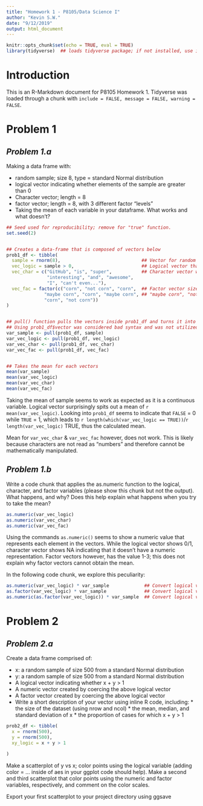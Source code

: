 ```yaml
---
title: "Homework 1 - P8105/Data Science I"
author: "Kevin S.W."
date: "9/12/2019"
output: html_document
---
```


```r

knitr::opts_chunk$set(echo = TRUE, eval = TRUE)
library(tidyverse)  ## loads tidyverse package; if not installed, use install(tidyverse) prior

```

# **Introduction**
This is an R-Markdown document for P8105 Homework 1. Tidyverse was loaded through a chunk with `include = FALSE, message = FALSE, warning = FALSE`. 

# Problem 1
## *Problem 1.a*
Making a data frame with:

* random sample; size 8, type = standard Normal distribution
* logical vector indicating whether elements of the sample are greater than 0
* Character vector; length = 8
* factor vector; length = 8, with 3 different factor “levels”
* Taking the mean of each variable in your dataframe. What works and what doesn’t?

```r

## Seed used for reproducibility; remove for "true" function.
set.seed(2)


## Creates a data-frame that is composed of vectors below
prob1_df <- tibble(
  sample = rnorm(8),                              ## Vector for random normal-distributed sample of size 8
  vec_logic = sample > 0,                         ## Logical vector that evaluates if elements in sample > 0
  vec_char = c("GitHub", "is", "super",           ## Character vector with 8 variables ("length == 8")
               "interesting", "and", "awesome", 
               "I", "can't even..."),
  vec_fac = factor(c("corn", "not corn", "corn",  ## Factor vector size 8 with 3 levels: "corn", 
              "maybe corn", "corn", "maybe corn", ## "maybe corn", "not corn"
              "corn", "not corn"))
)


## pull() function pulls the vectors inside prob1_df and turns it into usable variables outside the df
## Using prob1_df$vector was considered bad syntax and was not utilized
var_sample <- pull(prob1_df, sample)
var_vec_logic <- pull(prob1_df, vec_logic)
var_vec_char <- pull(prob1_df, vec_char)
var_vec_fac <- pull(prob1_df, vec_fac)


## Takes the mean for each vectors
mean(var_sample)
mean(var_vec_logic)
mean(var_vec_char)
mean(var_vec_fac)

```

Taking the mean of sample seems to work as expected as it is a continuous variable. Logical vector surprisingly spits out a mean of `r mean(var_vec_logic)`. Looking into `prob1_df` seems to indicate that `FALSE` = 0 while `TRUE` = 1, which leads to `r length(which(var_vec_logic == TRUE))`/`r length(var_vec_logic)` TRUE, thus the calculated mean.

Mean for `var_vec_char` & `var_vec_fac` however, does not work. This is likely because characters are not read as "numbers" and therefore cannot be mathematically manipulated. 

## *Problem 1.b*
Write a code chunk that applies the as.numeric function to the logical, character, and factor variables (please show this chunk but not the output). What happens, and why? Does this help explain what happens when you try to take the mean?

```r

as.numeric(var_vec_logic)
as.numeric(var_vec_char)
as.numeric(var_vec_fac)

```

Using the commands `as.numeric()` seems to show a numeric value that represents each element in the vectors. While the logical vector shows 0/1, character vector shows NA indicating that it doesn't have a numeric representation. Factor vectors however, has the value 1-3; this does not explain why factor vectors cannot obtain the mean. 

In the following code chunk, we explore this peculiarity:

```r

as.numeric(var_vec_logic) * var_sample             ## Convert logical vector to numeric then multiplied with sample
as.factor(var_vec_logic) * var_sample              ## Convert logical vector to factor then multiplied with sample
as.numeric(as.factor(var_vec_logic)) * var_sample  ## Convert logical vector to factor then numeric then multiplied                                                       with sample

```

# Problem 2
## *Problem 2.a*

Create a data frame comprised of:

* x: a random sample of size 500 from a standard Normal distribution
* y: a random sample of size 500 from a standard Normal distribution
* A logical vector indicating whether x + y > 1
* A numeric vector created by coercing the above logical vector
* A factor vector created by coercing the above logical vector
* Write a short description of your vector using inline R code, including: * the size of the dataset (using nrow and ncol) * the mean, median, and standard deviation of x * the proportion of cases for which x + y > 1

```r

prob2_df <- tibble(
  x = rnorm(500),
  y = rnorm(500),
  xy_logic = x + y > 1
  
)


```

Make a scatterplot of y vs x; color points using the logical variable (adding color = ... inside of aes in your ggplot code should help). Make a second and third scatterplot that color points using the numeric and factor variables, respectively, and comment on the color scales.

Export your first scatterplot to your project directory using ggsave